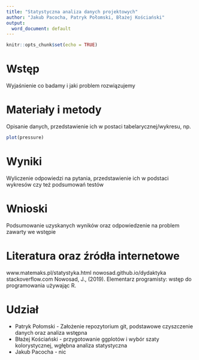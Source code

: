 ```yaml
---
title: "Statystyczna analiza danych projektowych"
author: "Jakub Pacocha, Patryk Połomski, Błażej Kościański"
output:
  word_document: default
---
```


```r
knitr::opts_chunk$set(echo = TRUE)
```

# Wstęp

Wyjaśnienie co badamy i jaki problem rozwiązujemy

# Materiały i metody

Opisanie danych, przedstawienie ich w postaci tabelarycznej/wykresu, np.

```r
plot(pressure)
```

# Wyniki

Wyliczenie odpowiedzi na pytania, przedstawienie ich w podstaci wykresów czy też podsumowań testów

# Wnioski

Podsumowanie uzyskanych wyników oraz odpowiedzenie na problem zawarty we wstępie

# Literatura oraz źródła internetowe

www.matemaks.pl/statystyka.html
nowosad.github.io/dydaktyka
stackoverflow.com
Nowosad, J., (2019). Elementarz programisty: wstęp do programowania używając R.

# Udział

- Patryk Połomski - Założenie repozytorium git, podstawowe czyszczenie danych oraz analiza wstępna
- Błażej Kościański - przygotowanie ggplotów i wybór szaty kolorystycznej, wgłębna analiza statystyczna
- Jakub Pacocha - nic